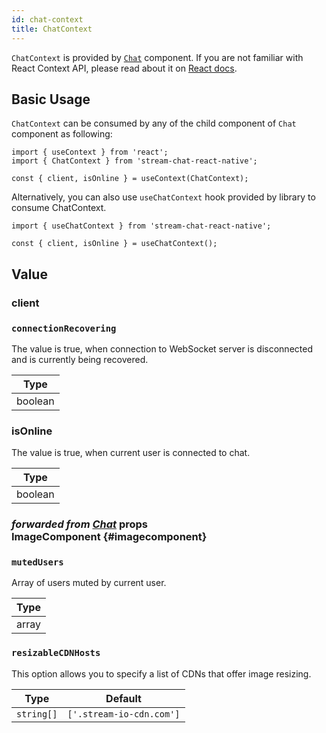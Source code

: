 ```yaml
---
id: chat-context
title: ChatContext
---
```



`ChatContext` is provided by [`Chat`](../../core-components/chat) component. If you are not familiar with React Context API, please read about it on [React docs](https://reactjs.org/docs/context.html).

## Basic Usage

`ChatContext` can be consumed by any of the child component of `Chat` component as following:

```tsx
import { useContext } from 'react';
import { ChatContext } from 'stream-chat-react-native';

const { client, isOnline } = useContext(ChatContext);
```

Alternatively, you can also use `useChatContext` hook provided by library to consume ChatContext.

```tsx
import { useChatContext } from 'stream-chat-react-native';

const { client, isOnline } = useChatContext();
```

## Value

### client

<Client />

### `connectionRecovering`

The value is true, when connection to WebSocket server is disconnected and is currently being recovered.

| Type    |
| ------- |
| boolean |

### isOnline

The value is true, when current user is connected to chat.

| Type    |
| ------- |
| boolean |

### <div class="label description">_forwarded from [Chat](../../core-components/chat#imagecomponent)_ props</div> ImageComponent \{#imagecomponent}

<ImageComponent />

### `mutedUsers`

Array of users muted by current user.

| Type  |
| ----- |
| array |

### `resizableCDNHosts`

This option allows you to specify a list of CDNs that offer image resizing.

| Type       | Default                  |
| ---------- | ------------------------ |
| `string[]` | `['.stream-io-cdn.com']` |
